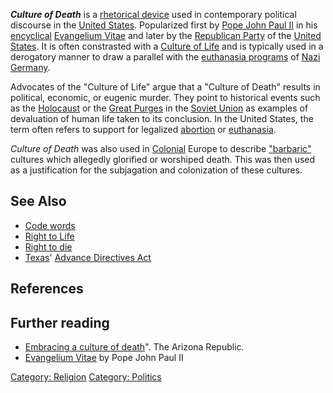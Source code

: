 '''''Culture of Death''''' is a [[rhetorical device]] used in contemporary political discourse in the [[United States]].  Popularized first by [[Pope John Paul II]] in his [[encyclical]] [[Evangelium Vitae]] and later by the [[Republican Party]] of the [[United States]].  It is often constrasted with a [[Culture of Life]] and is typically used in a derogatory manner to draw a parallel with the [[T-4 Euthanasia Program|euthanasia programs]] of [[Nazi Germany]].  

Advocates of the "Culture of Life" argue that a "Culture of Death" results in political, economic, or eugenic murder. They point to historical events such as the [[Holocaust]] or the [[Great Purge]]s in the [[Soviet Union]] as examples of devaluation of human life taken to its conclusion.  In the United States, the term often refers to support for legalized [[abortion]] or [[euthanasia]].

''Culture of Death'' was also used in [[Colonial]] Europe to describe [[barbarian|"barbaric"]] cultures which allegedly glorified or worshiped death.  This was then used as a justification for the subjagation and colonization of these cultures.

==See Also==
*[[Code word (propaganda)|Code words]]
*[[Right to Life]]
*[[Right to die]]
*[[Texas]]' [[Advance Directives Act]]

==References==

==Further reading==
*[http://www.azcentral.com/arizonarepublic/opinions/articles/0324thurlets244.html Embracing a culture of death]". The Arizona  Republic.
*[http://www.vatican.va/holy_father/john_paul_ii/encyclicals/documents/hf_jp-ii_enc_25031995_evangelium-vitae_en.html Evangelium Vitae] by Pope John Paul II

{{poli-stub}}

[[Category: Religion]]
[[Category: Politics]]